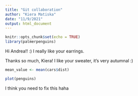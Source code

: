```yaml
---
title: "Git collaboration"
author: "Kiera Matiska"
date: "11/9/2021"
output: html_document
---
```


```r
knitr::opts_chunk$set(echo = TRUE)
library(palmerpenguins)
```

Hi Andrea!! :) I really like your earrings.

Thanks so much, Kiera! I like your sweater, it's very autumnal :)

```r
mean_value <- mean(cars$dist)
```

```r
plot(penguins)
```

I think you need to fix this haha
